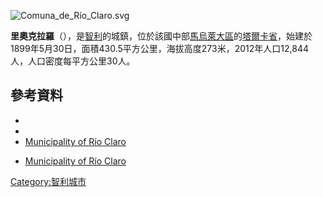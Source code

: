 [[Image:Comuna_de_Río_Claro.svg|right]]
{{Coord|35|17|S|71|16|W|display=title}}

'''里奧克拉羅'''（{{lang-es|Río Claro}}），是[[智利|智利]]的城鎮，位於該國中部[[馬烏萊大區|馬烏萊大區]]的[[塔爾卡省|塔爾卡省]]，始建於1899年5月30日，面積430.5平方公里，海拔高度273米，2012年人口12,844人，人口密度每平方公里30人。

==參考資料==
*{{Cite web |url = http://www.rioclaro.cl/ |title = Municipality of Río Claro |accessdate = 1 January 2011 |language = es |archive-date = 2015-05-03 |archive-url = https://web.archive.org/web/20150503010932/http://www.rioclaro.cl/ |dead-url = no }}
*{{cite web |url= http://www.ine.cl/canales/chile_estadistico/censos_poblacion_vivienda/censo_pobl_vivi.php |title= National Statistics Institute |accessdate= 29 August 2010 |language= es |archive-date= 2017-06-03 |archive-url= https://web.archive.org/web/20170603180722/http://www.ine.cl/canales/chile_estadistico/censos_poblacion_vivienda/censo_pobl_vivi.php |dead-url= no }}
*[http://www.rioclaro.cl/ Municipality of Río Claro] {{Wayback|url=http://www.rioclaro.cl/ |date=20150503010932 }}
* {{es icon}} [http://www.rioclaro.cl/ Municipality of Río Claro] {{Wayback|url=http://www.rioclaro.cl/ |date=20150503010932 }}

{{Chile-geo-stub}}
[[Category:智利城市|Category:智利城市]]
